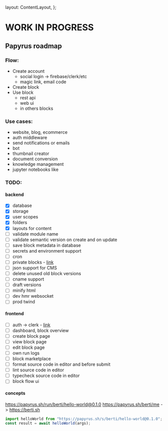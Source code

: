 
  layout: ContentLayout,
};

# WORK IN PROGRESS

## Papyrus roadmap

### Flow:

- Create account
  - social login -> firebase/clerk/etc
  - magic link, email code
- Create block
- Use block
  - rest api
  - web ui
  - in others blocks

### Use cases:

- website, blog, ecommerce
- auth middleware
- send notifications or emails
- bot
- thumbnail creator
- document conversion
- knowledge management
- jupyter notebooks like

### TODO:

#### backend

- [x] database
- [x] storage
- [x] user scopes
- [x] folders
- [x] layouts for content
- [ ] validate module name
- [ ] validate semantic version on create and on update
- [ ] save block metadata in database
- [ ] secrets and environment support
- [ ] cron
- [ ] private blocks - [link](https://deno.land/manual@v1.36.1/basics/modules/private)
- [ ] json support for CMS
- [ ] delete unused old block versions
- [ ] cname support
- [ ] draft versions
- [ ] minify html
- [ ] dev hmr websocket
- [ ] prod twind

#### frontend

- [ ] auth -> clerk - [link](https://clerk.com/docs/quickstarts/get-started-with-create-react-app)
- [ ] dashboard, block overview
- [ ] create block page
- [ ] view block page
- [ ] edit block page
- [ ] own run logs
- [ ] block marketplace
- [ ] format source code in editor and before submit
- [ ] lint source code in editor
- [ ] typecheck source code in editor
- [ ] block flow ui

#### concepts

https://papyrus.sh/run/berti/hello-world@0.1.0
https://papyrus.sh/berti/me -> https://berti.sh

```ts
import helloWorld from "https://papyrus.sh/s/berti/hello-world@0.1.0";
const result = await helloWorld(args);
```
